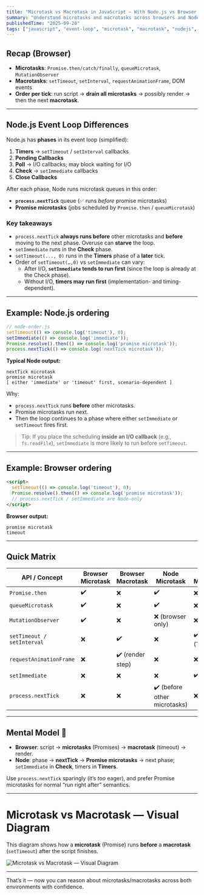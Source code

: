 ```yaml
---
title: "Microtask vs Macrotask in JavaScript — With Node.js vs Browser Notes"
summary: "Understand microtasks and macrotasks across browsers and Node.js, including process.nextTick, setImmediate, and event loop phases."
publishedTime: "2025-09-20"
tags: ["javascript", "event-loop", "microtask", "macrotask", "nodejs", "browser"]
---
```



## Recap (Browser)

- **Microtasks**: `Promise.then/catch/finally`, `queueMicrotask`, `MutationObserver`  
- **Macrotasks**: `setTimeout`, `setInterval`, `requestAnimationFrame`, DOM events  
- **Order per tick**: run script → **drain all microtasks** → possibly render → then the next **macrotask**.

---

## Node.js Event Loop Differences

Node.js has **phases** in its event loop (simplified):

1) **Timers** → `setTimeout` / `setInterval` callbacks  
2) **Pending Callbacks**  
3) **Poll** → I/O callbacks; may block waiting for I/O  
4) **Check** → `setImmediate` callbacks  
5) **Close Callbacks**

After each phase, Node runs microtask queues in this order:

- **`process.nextTick`** queue (✅ runs *before* promise microtasks)
- **Promise microtasks** (jobs scheduled by `Promise.then` / `queueMicrotask`)

### Key takeaways

- `process.nextTick` **always runs before** other microtasks and **before** moving to the next phase. Overuse can **starve** the loop.  
- `setImmediate` runs in the **Check** phase.  
- `setTimeout(..., 0)` runs in the **Timers** phase of a **later** tick.  
- Order of `setTimeout(…,0)` vs `setImmediate` can vary:  
  - After I/O, **`setImmediate` tends to run first** (since the loop is already at the Check phase).  
  - Without I/O, **timers may run first** (implementation- and timing-dependent).

---

## Example: Node.js ordering

```js
// node-order.js
setTimeout(() => console.log('timeout'), 0);
setImmediate(() => console.log('immediate'));
Promise.resolve().then(() => console.log('promise microtask'));
process.nextTick(() => console.log('nextTick microtask'));
```

**Typical Node output:**

```
nextTick microtask
promise microtask
[ either 'immediate' or 'timeout' first, scenario-dependent ]
```

Why:
- `process.nextTick` runs **before** other microtasks.
- Promise microtasks run next.
- Then the loop continues to a phase where either `setImmediate` or `setTimeout` fires first.

> Tip: If you place the scheduling **inside an I/O callback** (e.g., `fs.readFile`), `setImmediate` is more likely to run before `setTimeout`.

---

## Example: Browser ordering

```html
<script>
  setTimeout(() => console.log('timeout'), 0);
  Promise.resolve().then(() => console.log('promise microtask'));
  // process.nextTick / setImmediate are Node-only
</script>
```

**Browser output:**
```
promise microtask
timeout
```

---

## Quick Matrix

| API / Concept           | Browser Microtask | Browser Macrotask | Node Microtask | Node Macrotask |
|-------------------------|-------------------|-------------------|----------------|----------------|
| `Promise.then`          | ✔️                | ❌                | ✔️             | ❌             |
| `queueMicrotask`        | ✔️                | ❌                | ✔️             | ❌             |
| `MutationObserver`      | ✔️                | ❌                | ❌ (browser only) | ❌          |
| `setTimeout / setInterval` | ❌             | ✔️                | ❌             | ✔️ (Timers)    |
| `requestAnimationFrame` | ❌                | ✔️ (render step)  | ❌             | ❌             |
| `setImmediate`          | ❌                | ❌                | ❌             | ✔️ (Check)     |
| `process.nextTick`      | ❌                | ❌                | ✔️ (before other microtasks) | ❌ |

---

## Mental Model 🧠

- **Browser**: script → **microtasks** (Promises) → **macrotask** (timeout) → render.  
- **Node**: phase → **nextTick** → **Promise microtasks** → next phase; `setImmediate` in **Check**, timers in **Timers**.

Use `process.nextTick` sparingly (it’s *too* eager), and prefer Promise microtasks for normal “run right after” semantics.

---

# Microtask vs Macrotask — Visual Diagram

This diagram shows how a **microtask** (Promise) runs **before** a **macrotask** (`setTimeout`) after the script finishes.

![Microtask vs Macrotask — Visual Diagram](/assets/microtask-macrotask-diagram.svg)

---

That’s it — now you can reason about microtasks/macrotasks across both environments with confidence.
